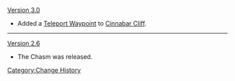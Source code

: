 [[Version 3.0]]
* Added a [[Teleport Waypoint]] to [[Cinnabar Cliff]].
----
[[Version 2.6]]
* The Chasm was released.
<noinclude>[[Category:Change History]]</noinclude>